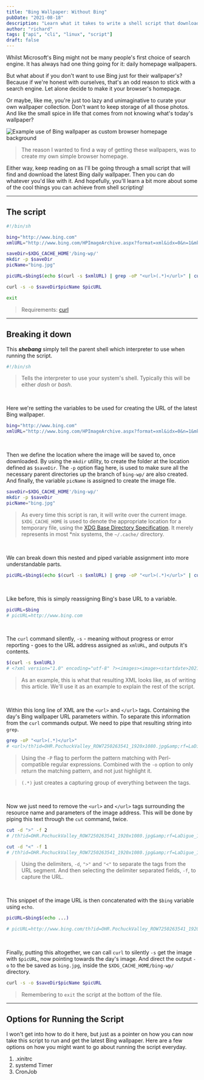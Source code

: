 ```yaml
---
title: "Bing Wallpaper: Without Bing"
pubDate: "2021-08-18"
description: "Learn what it takes to write a shell script that downloads the latest Bing Wallpaper.  Using the core *nix command-line utilities, such as; grep, cut, echo and mkdir, along with the curl."
author: "richard"
tags: ["api", "cli", "linux", "script"]
draft: false
---
```


Whilst Microsoft's Bing might not be many people's first choice of search engine. It has always had one thing going for it: daily homepage wallpapers.

But what about if you don't want to use Bing just for their wallpaper's? Because if we're honest with ourselves, that's an odd reason to stick with a search engine. Let alone decide to make it your browser's homepage.

Or maybe, like me, you're just too lazy and unimaginative to curate your own wallpaper collection. Don't want to keep storage of all those photos. And like the small spice in life that comes from not knowing what's today's wallpaper?

![Example use of Bing wallpaper as custom browser homepage background](https://i.imgur.com/IVOVfSb.png)

> The reason I wanted to find a way of getting these wallpapers, was to create my own simple browser homepage.

Either way, keep reading on as I'll be going through a small script that will find and download the latest Bing daily wallpaper. Then you can do whatever you'd like with it. And hopefully, you'll learn a bit more about some of the cool things you can achieve from shell scripting!

---

## The script

```sh
#!/bin/sh

bing="http://www.bing.com"
xmlURL="http://www.bing.com/HPImageArchive.aspx?format=xml&idx=0&n=1&mkt=en-WW"

saveDir=$XDG_CACHE_HOME'/bing-wp/'
mkdir -p $saveDir
picName="bing.jpg"

picURL=$bing$(echo $(curl -s $xmlURL) | grep -oP "<url>(.*)</url>" | cut -d | ">" -f 2 | cut -d "<" -f 1)

curl -s -o $saveDir$picName $picURL

exit
```

> Requirements: [curl](https://curl.se/download.html)

---

## Breaking it down

This **_shebang_** simply tell the parent shell which interpreter to use when running the script.

```sh
#!/bin/sh
```

> Tells the interpreter to use your system's shell. Typically this will be either _dash_ or _bash_.

<br />

Here we're setting the variables to be used for creating the URL of the latest Bing wallpaper.

```sh
bing="http://www.bing.com"
xmlURL="http://www.bing.com/HPImageArchive.aspx?format=xml&idx=0&n=1&mkt=en-WW"
```

<br />

Then we define the location where the image will be saved to, once downloaded. By using the `mkdir` utility, to create the folder at the location defined as `$saveDir`. The `-p` option flag here, is used to make sure all the necessary parent directories up the branch of `bing-wp/` are also created. And finally, the variable `picName` is assigned to create the image file.

```sh
saveDir=$XDG_CACHE_HOME'/bing-wp/'
mkdir -p $saveDir
picName="bing.jpg"
```

> As every time this script is ran, it will write over the current image. `$XDG_CACHE_HOME` is used to denote the appropriate location for a temporary file, using the [XDG Base Directory Specification](https://specifications.freedesktop.org/basedir-spec/basedir-spec-latest.html). It merely represents in most \*nix systems, the `~/.cache/` directory.

<br />

We can break down this nested and piped variable assignment into more understandable parts.

```sh
picURL=$bing$(echo $(curl -s $xmlURL) | grep -oP "<url>(.*)</url>" | cut -d ">" -f 2 | cut -d "<" -f 1)
```

<br />

Like before, this is simply reassigning Bing's base URL to a variable.

```sh
picURL=$bing
# picURL=http://www.bing.com
```

<br />

The `curl` command silently, `-s` - meaning without progress or error reporting - goes to the URL address assigned as `xmlURL`, and outputs it's contents.

```sh
$(curl -s $xmlURL)
# <?xml version="1.0" encoding="utf-8" ?><images><image><startdate>20210817</startdate><fullstartdate>202108170000</fullstartdate><enddate>20210818</enddate><url>/th?id=OHR.PochuckValley_ROW7250263541_1920x1080.jpg&amp;rf=LaDigue_1920x1080.jpg&amp;pid=hp</url><urlBase>/th?id=OHR.PochuckValley_ROW7250263541</urlBase><copyright>Stairway to Heaven trail, Wawayanda State Park, New Jersey, USA (© Leembe/Getty Images)</copyright><copyrightlink>https://www.bing.com/search?q=wawayanda+state+park+new+jersey&amp;form=hpcapt</copyrightlink><headline>Info</headline><drk>1</drk><top>1</top><bot>1</bot><hotspots></hotspots></image><tooltips><loadMessage><message>Loading...</message></loadMessage><previousImage><text>Previous image</text></previousImage><nextImage><text>Next image</text></nextImage><play><text>Play video</text></play><pause><text>Pause video</text></pause></tooltips></images>
```

> As an example, this is what that resulting XML looks like, as of writing this article. We'll use it as an example to explain the rest of the script.

<br />

Within this long line of XML are the `<url>` and `</url>` tags. Containing the day's Bing wallpaper URL parameters within. To separate this information from the `curl` commands output. We need to pipe that resulting string into `grep`.

```sh
grep -oP "<url>(.*)</url>"
# <url>/th?id=OHR.PochuckValley_ROW7250263541_1920x1080.jpg&amp;rf=LaDigue_1920x1080.jpg&amp;pid=hp</url>
```

> Using the `-P` flag to perform the pattern matching with Perl-compatible regular expressions. Combined with the `-o` option to only return the matching pattern, and not just highlight it.

> `(.*)` just creates a capturing group of everything between the tags.

<br />

Now we just need to remove the `<url>` and `</url>` tags surrounding the resource name and parameters of the image address. This will be done by piping this text through the `cut` command, twice.

```sh
cut -d ">" -f 2
# /th?id=OHR.PochuckValley_ROW7250263541_1920x1080.jpg&amp;rf=LaDigue_1920x1080.jpg&amp;pid=hp</url
```

```sh
cut -d "<" -f 1
# /th?id=OHR.PochuckValley_ROW7250263541_1920x1080.jpg&amp;rf=LaDigue_1920x1080.jpg&amp;pid=hp
```

> Using the delimiters, `-d`, `">"` and `"<"` to separate the tags from the URL segment. And then selecting the delimiter separated fields, `-f`, to capture the URL.

<br />

This snippet of the image URL is then concatenated with the `$bing` variable using `echo`.

```sh
picURL=$bing$(echo ...)

# picURL=http://www.bing.com/th?id=OHR.PochuckValley_ROW7250263541_1920x1080.jpg&amp;rf=LaDigue_1920x1080.jpg&amp;pid=hp
```

<br />

Finally, putting this altogether, we can call `curl` to silently `-s` get the image with `$picURL`, now pointing towards the day's image. And direct the output `-o` to the be saved as `bing.jpg`, inside the `$XDG_CACHE_HOME/bing-wp/` directory.

```sh
curl -s -o $saveDir$picName $picURL
```

> Remembering to `exit` the script at the bottom of the file.

---

## Options for Running the Script

I won't get into how to do it here, but just as a pointer on how you can now take this script to run and get the latest Bing wallpaper. Here are a few options on how you might want to go about running the script everyday.

1. .xinitrc
2. systemd Timer
3. CronJob
